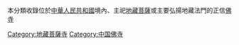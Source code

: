 本分類收錄位於[[中華人民共和國|中華人民共和國]]境內、主祀[[地藏菩薩|地藏菩薩]]或主要弘揚地藏法門的正信[[佛寺|佛寺]]

[[Category:地藏菩薩寺|Category:地藏菩薩寺]]
[[Category:中国佛寺|Category:中国佛寺]]